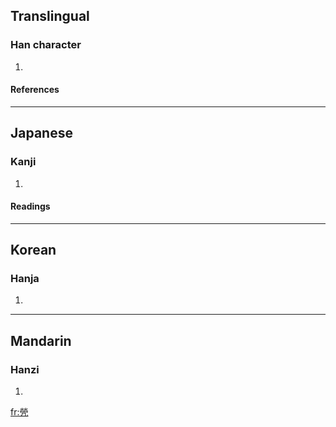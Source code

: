 {{see|煢}}

==Translingual==
===Han character===
{{Han char|rn=86|rad=火|as=08|sn=12|four=|canj=火火月竹弓 (FFBHN)}}
# {{defn|Han|sort=火08}}
====References====
{{Han ref|kx=0674.200|dkj=19134|dj=1086.080|hdz=10278.150|uh=712D|ud=28973}}

----
==Japanese==
===Kanji===
{{ja-kanji|grade=|rs=火08}}
# {{defn|Japanese}} 
====Readings====
{{ja-readings|on=[[けい]] (kei)|kun=[[ひとりもの]] (hitorimono)}}

----
==Korean==
===Hanja===
{{ko-hanja|hangeul=경|eumhun=|rv=gyeong|mr=kyŏng|y=kyeng}}
# {{defn|Korean}}

----
==Mandarin==
===Hanzi===
{{cmn-hanzi|pin=[[qióng]] (qiong2)|wg=ch'iung<sup>2</sup>}}
# {{defn|Mandarin}}

[[fr:焭]]